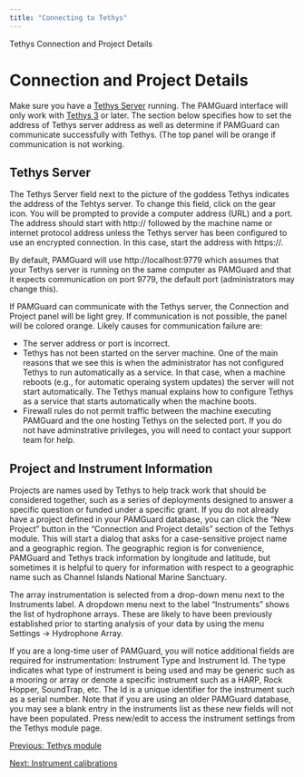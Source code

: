 ```yaml
---
title: "Connecting to Tethys"
---
```

 Tethys Connection and Project Details   

Connection and Project Details
==============================

Make sure you have a [Tethys Server](tethys_server.html) running. The PAMGuard interface will only work with [Tethys 3](https://tethys.sdsu.edu/tethys3/) or later. The section below specifies how to set the address of Tethys server address as well as determine if PAMGuard can communicate successfully with Tethys. (The top panel will be orange if communication is not working.

Tethys Server
-------------

The Tethys Server field next to the picture of the goddess Tethys indicates the address of the Tehtys server. To change this field, click on the gear icon. You will be prompted to provide a computer address (URL) and a port. The address should start with http:// followed by the machine name or internet protocol address unless the Tethys server has been configured to use an encrypted connection. In this case, start the address with https://.

By default, PAMGuard will use http://localhost:9779 which assumes that your Tethys server is running on the same computer as PAMGuard and that it expects communication on port 9779, the default port (administrators may change this).

If PAMGuard can communicate with the Tethys server, the Connection and Project panel will be light grey. If communication is not possible, the panel will be colored orange. Likely causes for communication failure are:

*   The server address or port is incorrect.
*   Tethys has not been started on the server machine. One of the main reasons that we see this is when the administrator has not configured Tethys to run automatically as a service. In that case, when a machine reboots (e.g., for automatic operaing system updates) the server will not start automatically. The Tethys manual explains how to configure Tethys as a service that starts automatically when the machine boots.
*   Firewall rules do not permit traffic between the machine executing PAMGuard and the one hosting Tethys on the selected port. If you do not have adminstrative privileges, you will need to contact your support team for help.

Project and Instrument Information
----------------------------------

Projects are names used by Tethys to help track work that should be considered together, such as a series of deployments designed to answer a specific question or funded under a specific grant. If you do not already have a project defined in your PAMGuard database, you can click the "New Project" button in the "Connection and Project details" section of the Tethys module. This will start a dialog that asks for a case-sensitive project name and a geographic region. The geographic region is for convenience, PAMGuard and Tethys track information by longitude and latitude, but sometimes it is helpful to query for information with respect to a geographic name such as Channel Islands National Marine Sanctuary.

The array instrumentation is selected from a drop-down menu next to the Instruments label. A dropdown menu next to the label “Instruments” shows the list of hydrophone arrays. These are likely to have been previously established prior to starting analysis of your data by using the menu Settings -> Hydrophone Array.

If you are a long-time user of PAMGuard, you will notice additional fields are required for instrumentation: Instrument Type and Instrument Id. The type indicates what type of instrument is being used and may be generic such as a mooring or array or denote a specific instrument such as a HARP, Rock Hopper, SoundTrap, etc. The Id is a unique identifier for the instrument such as a serial number. Note that if you are using an older PAMGuard database, you may see a blank entry in the instruments list as these new fields will not have been populated. Press new/edit to access the instrument settings from the Tethys module page.

  
  

[Previous: Tethys module](tethys_module.html)

[Next: Instrument calibrations](calibrations.html)
